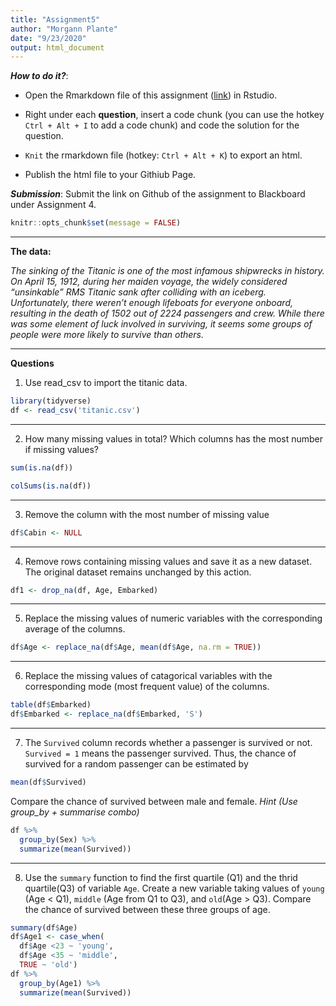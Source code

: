 ```yaml
---
title: "Assignment5"
author: "Morgann Plante"
date: "9/23/2020"
output: html_document
---
```


***How to do it?***: 

- Open the Rmarkdown file of this assignment ([link](fa2020_assignment5.Rmd)) in Rstudio. 

- Right under each **question**, insert  a code chunk (you can use the hotkey `Ctrl + Alt + I` to add a code chunk) and code the solution for the question. 

- `Knit` the rmarkdown file (hotkey: `Ctrl + Alt + K`) to export an html.  

-  Publish the html file to your Githiub Page. 

***Submission***: Submit the link on Github of the assignment to Blackboard under Assignment 4. 

```r
knitr::opts_chunk$set(message = FALSE)
```

-------

**The data:** 

*The sinking of the Titanic is one of the most infamous shipwrecks in history.  On April 15, 1912, during her maiden voyage, the widely considered “unsinkable” RMS Titanic sank after colliding with an iceberg. Unfortunately, there weren’t enough lifeboats for everyone onboard, resulting in the death of 1502 out of 2224 passengers and crew.  While there was some element of luck involved in surviving, it seems some groups of people were more likely to survive than others.*

-------

**Questions**

1. Use read_csv to import the titanic data. 
```r
library(tidyverse)
df <- read_csv('titanic.csv')
```

-------

2. How many missing values in total?  Which columns has the most number if missing values?
```r
sum(is.na(df))

colSums(is.na(df))
```

-------

3. Remove the column with the most number of missing value
```r
df$Cabin <- NULL
```

-------

4.  Remove rows containing missing values and save it as a new dataset. The original dataset remains unchanged by this action.
```r
df1 <- drop_na(df, Age, Embarked)
```

-------

5.  Replace the missing values of numeric variables with the corresponding average of the columns.
```r
df$Age <- replace_na(df$Age, mean(df$Age, na.rm = TRUE))
```

-------

6.  Replace the missing values of catagorical variables with the corresponding mode (most frequent value) of the columns.
```r
table(df$Embarked)
df$Embarked <- replace_na(df$Embarked, 'S')
```

-------

7.  The `Survived` column records whether a passenger is survived or not. `Survived = 1` means the passenger survived. Thus, the chance of survived for a random passenger can be estimated by

```r
mean(df$Survived)
```

Compare the chance of survived between male and female.  *Hint (Use group_by + summarise combo)*
```r
df %>% 
  group_by(Sex) %>% 
  summarize(mean(Survived))
```

-------

8.  Use the `summary` function to find the first quartile (Q1) and the thrid quartile(Q3) of variable `Age`. Create a new variable taking values of `young` (Age < Q1), `middle` (Age from Q1 to Q3), and `old`(Age > Q3). Compare the chance of survived between these three groups of age. 
```r
summary(df$Age)
df$Age1 <- case_when(
  df$Age <23 ~ 'young',
  df$Age <35 ~ 'middle',
  TRUE ~ 'old')
df %>% 
  group_by(Age1) %>% 
  summarize(mean(Survived))
```

